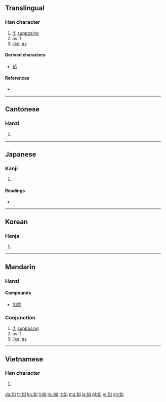 ==Translingual==
{{stroke order|type=animate}}

===Han character===
{{Han char|rn=38|rad=女|as=03|sn=6|four=4640<sub>0</sub>|canj=女口 (VR)|ids=⿰[[女]][[口]]}}

# [[if]], [[supposing]]
# as if
# [[like]], [[as]]

====Derived characters====
* [[茹]]

====References====
* {{Han ref|kx=0255.210|dkj=06060|hdz=21025.090|uh=5982|ud=22914|bh=A670|bd=42608}}

----

==Cantonese==

===Hanzi===
{{yue-hanzi|jyut=jyu4|y=yu4}}

# {{defn|lang=yue|sort=女03}}

----

==Japanese==

===Kanji===
{{ja-kanji|grade=c|rs=女03}}

# {{defn|lang=ja|sort=女03}}

====Readings====
* {{ja-readings|on=[[じょ]] (jo), [[にょ]] (nyo)|kun=[[ごとく]] (gotoku), [[しく]] (shiku), [[ゆく]] (yuku)}}

----

==Korean==

===Hanja===
{{ko-hanja|hangeul=여|eumhun=같을|rv=yeo|mr=yŏ}}

# {{defn|lang=ko|sort=女03}}

----

==Mandarin==

===Hanzi===
{{cmn-hanzi|pin=[[rú]] ([[ru2]])|wg=ju<sup>2</sup>}}

====Compounds====
* [[如意]]

===Conjunction===
{{cmn-conj|ts|pin=rú|pint=ru2|rs=女03}}

# [[if]], [[supposing]]
# as if
# [[like]], [[as]]

----

==Vietnamese==

===Han character===
{{vi-hantu|[[như]], [[nhơ]], [[dừ]], [[nhừ]], [[rừ]]|rs=女03}}

# {{defn|lang=vi|sort=女03}}

[[da:如]]
[[fr:如]]
[[ko:如]]
[[li:如]]
[[hu:如]]
[[lt:如]]
[[mg:如]]
[[ja:如]]
[[pl:如]]
[[vi:如]]
[[zh:如]]